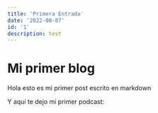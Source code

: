 ```yaml
---
title: 'Primera Entrada'
date: '2022-08-07'
id: '1'
description: test
---
```


# Mi primer blog

Hola esto es mi primer post escrito en markdown

Y aqui te dejo mi primer podcast:

<Podcast episode="7qOQJLZ6IqFdRzUt8pOSCf" />